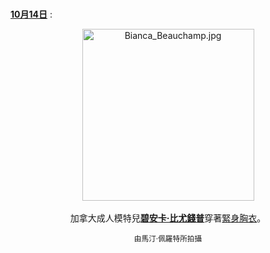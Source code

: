 <br />'''[[Portal:色情/每日圖片/10月14日|10月14日]]''' :
<center>
[[File:Bianca_Beauchamp.jpg|275px]]
<br><br>
加拿大成人模特兒'''[[碧安卡·比尤錢普|碧安卡·比尤錢普]]'''穿著[[束腹|緊身胸衣]]。
<p>
<small>由馬汀·佩羅特所拍攝</small>
</center>